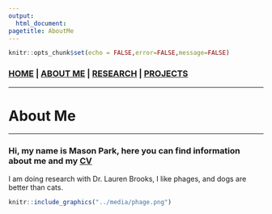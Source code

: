 ```yaml
---
output: 
  html_document:
pagetitle: AboutMe
---
```


```r
knitr::opts_chunk$set(echo = FALSE,error=FALSE,message=FALSE)
```

### [**HOME**](http://mpark673.github.io/) | [**ABOUT ME**](http://mpark673.github.io/about_me/) | [**RESEARCH**](http://mpark673.github.io/research/) | [**PROJECTS**](http://mpark673.github.io/projects)

___

# About Me
___
### Hi, my name is Mason Park, here you can find information about me and my [CV](http://mpark673.github.io/media/Mason_Park_CV.pdf)

I am doing research with Dr. Lauren Brooks, I like phages, and dogs are better than cats.

```r
knitr::include_graphics("../media/phage.png")
```

